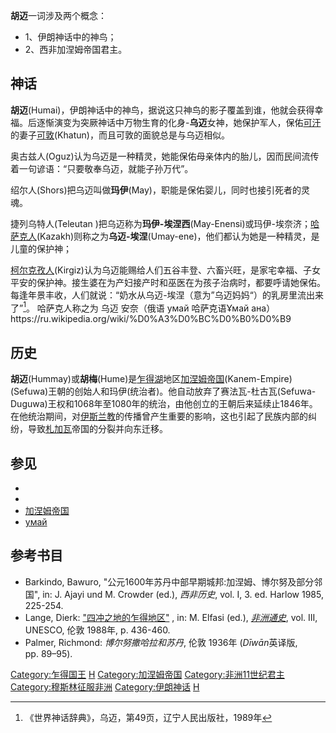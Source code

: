 '''胡迈'''一词涉及两个概念：
*1、伊朗神话中的神鸟；
*2、西非加涅姆帝国君主。
==神话==
'''胡迈'''(Humai)，伊朗神话中的神鸟，据说这只神鸟的影子覆盖到谁，他就会获得幸福。后逐惭演变为突厥神话中万物生育的化身-'''乌迈'''女神，她保护军人，保佑[[可汗|可汗]]的妻子[[可敦|可敦]](Khatun)，而且可敦的面貌总是与乌迈相似。

奥古兹人(Oguz)认为乌迈是一种精灵，她能保佑母亲体内的胎儿，因而民间流传着一句谚语：“只要敬奉乌迈，就能子孙万代”。

绍尔人(Shors)把乌迈叫做'''玛伊'''(May)，职能是保佑婴儿，同时也接引死者的灵魂。

捷列乌特人(Teleutan )把乌迈称为'''玛伊-埃涅西'''(May-Enensi)或玛伊-埃奈济；[[哈萨克人|哈萨克人]](Kazakh)则称之为'''乌迈-埃涅'''(Umay-ene)，他们都认为她是一种精灵，是儿童的保护神；

[[柯尔克孜人|柯尔克孜人]](Kirgiz)认为乌迈能赐给人们五谷丰登、六畜兴旺，是家宅幸福、子女平安的保护神。接生婆在为产妇接产时和巫医在为孩子治病时，都要呼请她保佑。每逢年景丰收，人们就说：“奶水从乌迈-埃涅（意为”乌迈妈妈“）的乳房里流出来了”<ref>《世界神话辞典》，乌迈，第49页，辽宁人民出版社，1989年</ref>。
哈萨克人称之为 乌迈 安奈（俄语 умай 哈萨克语Ұмай ана）https://ru.wikipedia.org/wiki/%D0%A3%D0%BC%D0%B0%D0%B9 {{Wayback|url=https://ru.wikipedia.org/wiki/%D0%A3%D0%BC%D0%B0%D0%B9 |date=20190330170758 }}

==历史==
'''胡迈'''(Hummay)或'''胡梅'''(Hume)是[[乍得湖|乍得湖]]地区[[加涅姆帝国|加涅姆帝国]](Kanem-Empire){{tsl|en|Sayfawa dynasty||赛法瓦}}(Sefuwa)王朝的创始人和玛伊(统治者)。他自动放弃了赛法瓦-杜古瓦(Sefuwa-Duguwa)王权和1068年至1080年的统治，由他创立的王朝后来延续止1846年。在他统治期间，对[[伊斯兰教|伊斯兰教]]的传播曾产生重要的影响，这也引起了民族内部的纠纷，导致[[札加瓦人|札加瓦]]帝国的分裂并向东迁移。

==参见==
*{{tsl|en|Chronology of the Sefuwa (Kanem-Bornu)||赛法瓦(加涅姆-博尔努)年表}}
*{{tsl|en|Sayfawa dynasty||赛法瓦}}
*[[加涅姆帝国|加涅姆帝国]]
*[[умай|умай]]

==参考书目==
{{reflist}}
*Barkindo, Bawuro, "公元1600年苏丹中部早期城邦:加涅姆、博尔努及部分邻国", in: J. Ajayi und M. Crowder (ed.), ''西非历史'', vol. I, 3. ed. Harlow 1985, 225-254.
*Lange, Dierk: [http://dierklange.com/pdf/fulltexts/UNESCO_III.pdf "四冲之地的乍得地区"] {{Wayback|url=http://dierklange.com/pdf/fulltexts/UNESCO_III.pdf |date=20080301040122 }}, in: M. Elfasi (ed.), ''[[非洲通史|非洲通史]]'', vol. III, UNESCO, 伦敦 1988年, p. 436-460.
*Palmer, Richmond: ''博尔努撒哈拉和苏丹'', 伦敦 1936年 (''Dīwān''英译版, pp. 89–95).

[[Category:乍得国王|Category:乍得国王]]
[[Category:乍得历史|H]]
[[Category:加涅姆帝国|Category:加涅姆帝国]]
[[Category:非洲11世纪君主|Category:非洲11世纪君主]]
[[Category:穆斯林征服非洲|Category:穆斯林征服非洲]]
[[Category:伊朗神话|Category:伊朗神话]]
[[Category:神话传说中的鸟|H]]